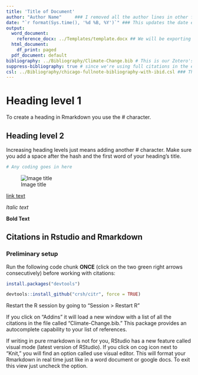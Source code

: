 ```yaml
---
title: 'Title of Document'
author: "Author Name"     ### I removed all the author lines in other files because we're writing it together and we're submitting it as a chapter
date: "`r format(Sys.time(), '%d %B, %Y')`" ### This updates the date everytime we export the document into Word
output:
  word_document:
    reference_docx: ../Templates/template.docx ## We will be exporting our work in word format and I've created a template for how it looks
  html_document:
    df_print: paged
  pdf_document: default
bibliography: ../Bibliography/Climate-Change.bib # This is our Zotero's collection and it continuously syncs as we add sources
suppress-bibliography: true # since we're using full citations in the endnotes, I'm suppressing the printing of the bibliography for now.
csl: ../Bibliography/chicago-fullnote-bibliography-with-ibid.csl ### This is the citation style, if we ever want to switch it to short notes, or even apa, we just switch the file name.
---
```


# Heading level 1

To create a heading in Rmarkdown you use the \# character.

## Heading level 2

Increasing heading levels just means adding another \# character. Make sure you add a space after the hash and the first word of your heading's title.

```r
# Any coding goes in here

```

![Image title](imagefile.png)

[link text](http://www.google.com)

*Italic text*

**Bold Text**

## Citations in Rstudio and Rmarkdown

### Preliminary setup

Run the following code chunk **ONCE** (click on the two green right arrows consecutively) before working with citations:

```r
install.packages("devtools")
```
```r
devtools::install_github("crsh/citr", force = TRUE)
```

Restart the R session by going to "Session \> Restart R"

If you click on "Addins" it will load a new window with a list of all the citations in the file called "Climate-Change.bib." This package provides an autocomplete capability to your list of references.

If writing in pure rmarkdown is not for you, RStudio has a new feature called visual mode (latest version of RStudio). If you click on cog icon next to "Knit," you will find an option called use visual editor. This will format your Rmarkdown in real time just like in a word document or google docs. To exit this view just uncheck the option.

